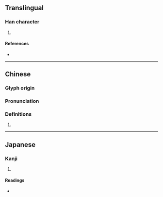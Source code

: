 {{character info/new}}
==Translingual==

===Han character===
{{Han char|rn=32|rad=土|as=11|sn=14|four=|canj=GSRR|ids=⿰土區}}

# {{defn|Han|sort=土11}}

====References====
* {{Han ref|kx=0237.020|dkj=05393|dj=0475.080|hdz=10479.070|uh=5878|ud=22648}}

----

==Chinese==
{{zh-forms|s=𫭟}}

===Glyph origin===
{{Han etym}}

===Pronunciation===
{{zh-pron
|m=ōu,qiū
|mc=y
|oc=y
|cat=
}}
{{zh-attn-split}}

===Definitions===
{{zh-hanzi}}

# {{rfdef|zh}}

----

==Japanese==

===Kanji===
{{ja-kanji|grade=|rs=土11}}

# {{defn|lang=ja|sort=土11}}

====Readings====
* {{ja-readings|on=[[おう]] (ō), [[お]] (o)|kun=[[はか]] (haka)}}